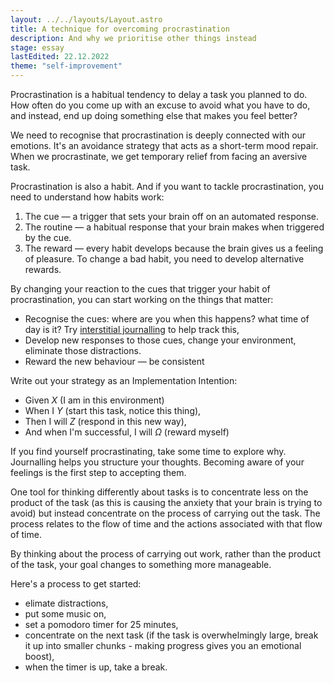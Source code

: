 ```yaml
---
layout: ../../layouts/Layout.astro
title: A technique for overcoming procrastination
description: And why we prioritise other things instead
stage: essay
lastEdited: 22.12.2022
theme: "self-improvement"
---
```



Procrastination is a habitual tendency to delay a task you planned to do. How often do you come up with an excuse to avoid what you have to do, and instead, end up doing something else that makes you feel better?

We need to recognise that procrastination is deeply connected with our emotions. It's an avoidance strategy that acts as a short-term mood repair. When we procrastinate, we get temporary relief from facing an aversive task.

Procrastination is also a habit. And if you want to tackle procrastination, you need to understand how habits work:

1. The cue — a trigger that sets your brain off on an automated response.
2. The routine — a habitual response that your brain makes when triggered by the cue.
3. The reward — every habit develops because the brain gives us a feeling of pleasure. To change a bad habit, you need to develop alternative rewards.

By changing your reaction to the cues that trigger your habit of procrastination, you can start working on the things that matter:

- Recognise the cues: where are you when this happens? what time of day is it? Try <a href="./interstitial-journalling">interstitial journalling</a> to help track this,
- Develop new responses to those cues, change your environment, eliminate those distractions.
- Reward the new behaviour — be consistent

Write out your strategy as an Implementation Intention:

- Given _X_ (I am in this environment)
- When I _Y_ (start this task, notice this thing),
- Then I will _Z_ (respond in this new way),
- And when I'm successful, I will _Ω_ (reward myself)

If you find yourself procrastinating, take some time to explore why. Journalling helps you structure your thoughts. Becoming aware of your feelings is the first step to accepting them.

One tool for thinking differently about tasks is to concentrate less on the product of the task (as this is causing the anxiety that your brain is trying to avoid) but instead concentrate on the process of carrying out the task. The process relates to the flow of time and the actions associated with that flow of time.

By thinking about the process of carrying out work, rather than the product of the task, your goal changes to something more manageable.

Here's a process to get started:

- elimate distractions,
- put some music on,
- set a pomodoro timer for 25 minutes,
- concentrate on the next task (if the task is overwhelmingly large, break it up into smaller chunks - making progress gives you an emotional boost),
- when the timer is up, take a break.

<ReadMore theme={frontmatter.theme} title={frontmatter.title} />
